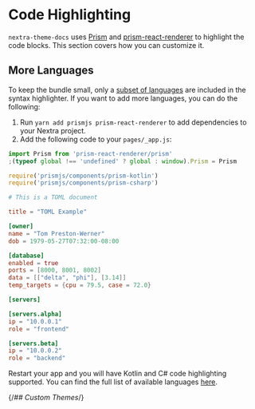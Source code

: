 # Code Highlighting

`nextra-theme-docs` uses [Prism](https://prismjs.com) and [prism-react-renderer](https://github.com/FormidableLabs/prism-react-renderer)
to highlight the code blocks. This section covers how you can customize it.

## More Languages

To keep the bundle small, only a [subset of languages](https://github.com/FormidableLabs/prism-react-renderer/blob/master/src/vendor/prism/includeLangs.js)
are included in the syntax highlighter. If you want to add more languages, you can do the following:

1. Run `yarn add prismjs prism-react-renderer` to add dependencies to your Nextra project.
2. Add the following code to your `pages/_app.js`:

```jsx
import Prism from 'prism-react-renderer/prism'
;(typeof global !== 'undefined' ? global : window).Prism = Prism

require('prismjs/components/prism-kotlin')
require('prismjs/components/prism-csharp')
```

```toml
# This is a TOML document

title = "TOML Example"

[owner]
name = "Tom Preston-Werner"
dob = 1979-05-27T07:32:00-08:00

[database]
enabled = true
ports = [8000, 8001, 8002]
data = [["delta", "phi"], [3.14]]
temp_targets = {cpu = 79.5, case = 72.0}

[servers]

[servers.alpha]
ip = "10.0.0.1"
role = "frontend"

[servers.beta]
ip = "10.0.0.2"
role = "backend"

```

Restart your app and you will have Kotlin and C# code highlighting supported.
You can find the full list of available languages [here](https://github.com/PrismJS/prism/tree/master/components).

{/_## Custom Themes_/}
